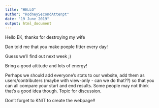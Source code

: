 ```yaml
---
title: "HELLO"
author: "RodneySecondAttenpt"
date: "19 June 2019"
output: html_document
---
```

Hello EK, thanks for destroying my wife

Dan told me that you make poeple fitter every day!

Guess we'll find out next week ;)

Bring a good attitude and lots of energy!

Perhaps we should add everyone's stats to our website, add them as users/contributers (maybe with view-only - can we do that??) so that you can all compare your start and end results. Some people may not think that's a good idea though. Topic for discussion.

Don't forget to KNIT to create the webpage!!